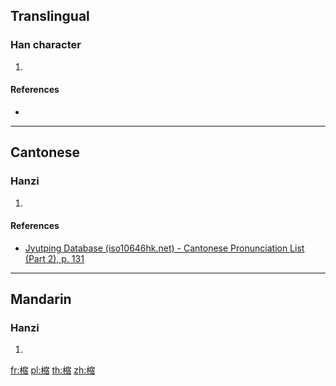 ==Translingual==

===Han character===
{{Han char|rn=75|rad=木|as=11|sn=15|four=|canj=DJOA|ids=⿰木宿}}

# {{defn|Han|sort=木11}}

====References====
* {{Han ref|kx=0549.220|dkj=15421|dj=0937.170|hdz=21284.120|uh=6A0E|ud=27150}}

----

==Cantonese==

===Hanzi===
{{yue-hanzi|jyut=[[suk1]]|y=suk1}}

# {{defn|lang=yue|sort=木11}}

====References====
*[http://www.iso10646hk.net/jp/document/download.jsp Jyutping Database (iso10646hk.net) - Cantonese Pronunciation List (Part 2), p. 131]

----

==Mandarin==

===Hanzi===
{{cmn-hanzi|pin=[[sù]] ([[su4]])|wg=su<sup>4</sup>}}

# {{defn|lang=cmn|sort=木11}}

[[fr:樎]]
[[pl:樎]]
[[th:樎]]
[[zh:樎]]